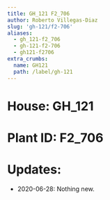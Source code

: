 ```yaml
---
title: GH_121 F2_706
author: Roberto Villegas-Diaz
slug: 'gh-121/f2-706'
aliases:
  - gh_121-f2_706
  - gh-121-f2-706
  - gh121-f2706
extra_crumbs:
  name: GH121
  path: /label/gh-121
---
```


# **House**: GH_121
# **Plant ID**: F2_706
# **Updates**: 
 - 2020-06-28: Nothing new.
